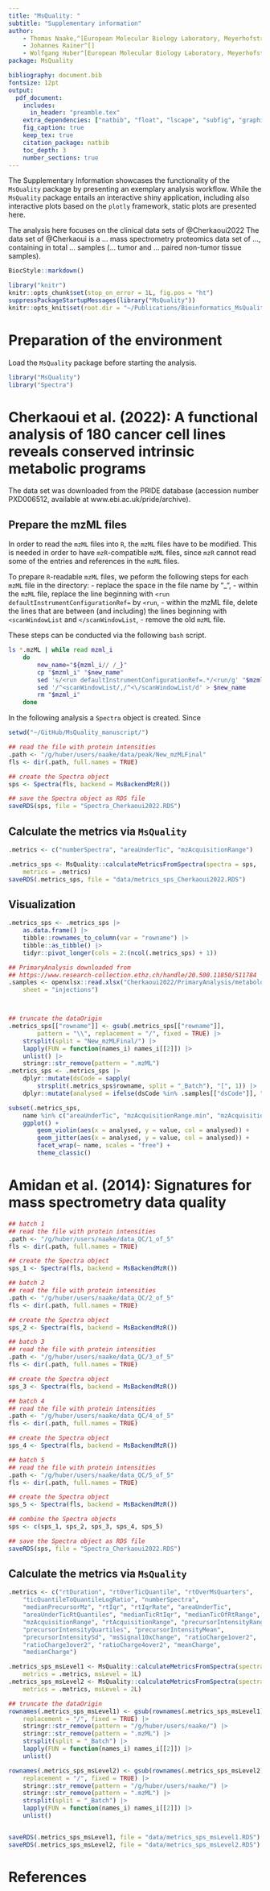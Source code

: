 ```yaml
---
title: "MsQuality: "
subtitle: "Supplementary information"
author:
    - Thomas Naake,^[European Molecular Biology Laboratory, Meyerhofstrasse 1, 69117 Heidelberg, Germany]
    - Johannes Rainer^[]
    - Wolfgang Huber^[European Molecular Biology Laboratory, Meyerhofstrasse 1, 69117 Heidelberg, Germany]
package: MsQuality

bibliography: document.bib
fontsize: 12pt
output:
  pdf_document:
    includes:
      in_header: "preamble.tex"
    extra_dependencies: ["natbib", "float", "lscape", "subfig", "graphicx"]
    fig_caption: true
    keep_tex: true
    citation_package: natbib
    toc_depth: 3
    number_sections: true
---
```


The Supplementary Information showcases the functionality of the 
`MsQuality` package by presenting an exemplary analysis workflow. While the
`MsQuality` package entails an interactive shiny application, including
also interactive plots based on the `plotly` framework, static
plots are presented here.

The analysis here focuses on the clinical data sets of @Cherkaoui2022 
The data set of @Cherkaoui is a ... mass spectrometry
proteomics data set of ..., containing in total ... samples
(... tumor and ... paired non-tumor tissue samples).

```r
BiocStyle::markdown()
```

```r
library("knitr")
knitr::opts_chunk$set(stop_on_error = 1L, fig.pos = "ht")
suppressPackageStartupMessages(library("MsQuality"))
knitr::opts_knit$set(root.dir = "~/Publications/Bioinformatics_MsQuality/")
```

# Preparation of the environment
Load the `MsQuality` package before starting the analysis. 
```r
library("MsQuality")
library("Spectra")
```

\newpage

# Cherkaoui et al. (2022): A functional analysis of 180 cancer cell lines reveals conserved intrinsic metabolic programs

The data set was downloaded from the PRIDE database (accession number PXD006512, 
available at www.ebi.ac.uk/pride/archive). 


## Prepare the mzML files

In order to read the `mzML` files into `R`, the `mzML` files have to be
modified. This is needed in order to have `mzR`-compatible `mzML` files, 
since `mzR` cannot read some of the entries and references in the `mzML` files.

To prepare `R`-readable `mzML` files, we peform the following steps for each 
`mzML` file in the directory:
- replace the space in the file name by "_",
- within the `mzML` file, replace the line beginning with
  `<run defaultInstrumentConfigurationRef=` by `<run`,
- within the mzML file, delete the lines that are between (and including) the 
  lines beginning with `<scanWindowList` and `</scanWindowList`,
- remove the old `mzML` file.

These steps can be conducted via the following `bash` script.

```bash
ls *.mzML | while read mzml_i
    do
        new_name="${mzml_i// /_}"
        cp "$mzml_i" "$new_name"
        sed 's/<run defaultInstrumentConfigurationRef=.*/<run/g' "$mzml_i" |
        sed '/^<scanWindowList/,/^<\/scanWindowList/d' > $new_name
        rm "$mzml_i"
    done
```


In the following analysis a `Spectra` object is created. Since

```r
setwd("~/GitHub/MsQuality_manuscript/")
```

```r
## read the file with protein intensities
.path <- "/g/huber/users/naake/data/peak/New_mzMLFinal"
fls <- dir(.path, full.names = TRUE)

## create the Spectra object
sps <- Spectra(fls, backend = MsBackendMzR())
```


```r
## save the Spectra object as RDS file
saveRDS(sps, file = "Spectra_Cherkaoui2022.RDS")
```

## Calculate the metrics via `MsQuality`
```r
.metrics <- c("numberSpectra", "areaUnderTic", "mzAcquisitionRange")

.metrics_sps <- MsQuality::calculateMetricsFromSpectra(spectra = sps, 
    metrics = .metrics)
saveRDS(.metrics_sps, file = "data/metrics_sps_Cherkaoui2022.RDS")
```


## Visualization
```r
.metrics_sps <- .metrics_sps |>
    as.data.frame() |>
    tibble::rownames_to_column(var = "rowname") |>
    tibble::as_tibble() |>
    tidyr::pivot_longer(cols = 2:(ncol(.metrics_sps) + 1))

## PrimaryAnalysis downloaded from 
## https://www.research-collection.ethz.ch/handle/20.500.11850/511784
.samples <- openxlsx::read.xlsx("Cherkaoui2022/PrimaryAnalysis/metabolomics_180CCL.xlsx",
    sheet = "injections")



## truncate the dataOrigin
.metrics_sps[["rowname"]] <- gsub(.metrics_sps[["rowname"]], 
        pattern = "\\", replacement = "/", fixed = TRUE) |>
    strsplit(split = "New_mzMLFinal/") |>
    lapply(FUN = function(names_i) names_i[[2]]) |> 
    unlist() |>
    stringr::str_remove(pattern = ".mzML")
.metrics_sps <- .metrics_sps |> 
    dplyr::mutate(dsCode = sapply(
        strsplit(.metrics_sps$rowname, split = "_Batch"), "[", 1)) |>
    dplyr::mutate(analysed = ifelse(dsCode %in% .samples[["dsCode"]], "yes", "no"))

subset(.metrics_sps, 
    name %in% c("areaUnderTic", "mzAcquisitionRange.min", "mzAcquisitionRange.max")) |>
    ggplot() +
        geom_violin(aes(x = analysed, y = value, col = analysed)) +
        geom_jitter(aes(x = analysed, y = value, col = analysed)) +
        facet_wrap(~ name, scales = "free") +
        theme_classic()


```

# Amidan et al. (2014): Signatures for mass spectrometry data quality

```r
## batch 1
## read the file with protein intensities
.path <- "/g/huber/users/naake/data_QC/1_of_5"
fls <- dir(.path, full.names = TRUE)

## create the Spectra object
sps_1 <- Spectra(fls, backend = MsBackendMzR())

## batch 2
## read the file with protein intensities
.path <- "/g/huber/users/naake/data_QC/2_of_5"
fls <- dir(.path, full.names = TRUE)

## create the Spectra object
sps_2 <- Spectra(fls, backend = MsBackendMzR())

## batch 3
## read the file with protein intensities
.path <- "/g/huber/users/naake/data_QC/3_of_5"
fls <- dir(.path, full.names = TRUE)

## create the Spectra object
sps_3 <- Spectra(fls, backend = MsBackendMzR())

## batch 4
## read the file with protein intensities
.path <- "/g/huber/users/naake/data_QC/4_of_5"
fls <- dir(.path, full.names = TRUE)

## create the Spectra object
sps_4 <- Spectra(fls, backend = MsBackendMzR())

## batch 5
## read the file with protein intensities
.path <- "/g/huber/users/naake/data_QC/5_of_5"
fls <- dir(.path, full.names = TRUE)

## create the Spectra object
sps_5 <- Spectra(fls, backend = MsBackendMzR())

## combine the Spectra objects
sps <- c(sps_1, sps_2, sps_3, sps_4, sps_5)
```

```r
## save the Spectra object as RDS file
saveRDS(sps, file = "Spectra_Cherkaoui2022.RDS")
```

## Calculate the metrics via `MsQuality`
```r
.metrics <- c("rtDuration", "rtOverTicQuantile", "rtOverMsQuarters", 
    "ticQuantileToQuantileLogRatio", "numberSpectra", 
    "medianPrecursorMz", "rtIqr", "rtIqrRate", "areaUnderTic", 
    "areaUnderTicRtQuantiles", "medianTicRtIqr", "medianTicOfRtRange",
    "mzAcquisitionRange", "rtAcquisitionRange", "precursorIntensityRange", 
    "precursorIntensityQuartiles", "precursorIntensityMean", 
    "precursorIntensitySd", "msSignal10xChange", "ratioCharge1over2", 
    "ratioCharge3over2", "ratioCharge4over2", "meanCharge", 
    "medianCharge")

.metrics_sps_msLevel1 <- MsQuality::calculateMetricsFromSpectra(spectra = sps, 
    metrics = .metrics, msLevel = 1L)
.metrics_sps_msLevel2 <- MsQuality::calculateMetricsFromSpectra(spectra = sps, 
    metrics = .metrics, msLevel = 2L)

## truncate the dataOrigin
rownames(.metrics_sps_msLevel1) <- gsub(rownames(.metrics_sps_msLevel1), pattern = "\\", 
    replacement = "/", fixed = TRUE) |>
    stringr::str_remove(pattern = "/g/huber/users/naake/") |>
    stringr::str_remove(pattern = ".mzML") |>
    strsplit(split = "_Batch") |>
    lapply(FUN = function(names_i) names_i[[2]]) |> 
    unlist() 

rownames(.metrics_sps_msLevel2) <- gsub(rownames(.metrics_sps_msLevel2), pattern = "\\", 
    replacement = "/", fixed = TRUE) |>
    stringr::str_remove(pattern = "/g/huber/users/naake/") |>
    stringr::str_remove(pattern = ".mzML") |>
    strsplit(split = "_Batch") |>
    lapply(FUN = function(names_i) names_i[[2]]) |> 
    unlist() 


saveRDS(.metrics_sps_msLevel1, file = "data/metrics_sps_msLevel1.RDS")
saveRDS(.metrics_sps_msLevel2, file = "data/metrics_sps_msLevel2.RDS")
```

\newpage

# References


